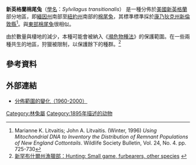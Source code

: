 {{speciesbox
| name = 新英格蘭棉尾兔<ref name="msw3">Hoffmann, Robert S.; Andrew T. Smith （2005年11月16日）. Wilson, D. E., and Reeder, D. M. (eds). ed.. [http://www.bucknell.edu/msw3/browse.asp?id=13500362 Mammal Species of the World] {{Wayback|url=http://www.bucknell.edu/msw3/browse.asp?id=13500362 |date=20120912183724 }} (3rd edition ed.). Johns Hopkins University Press. pp. 209-210. ISBN 0-8018-8221-4.</ref>
| image= Sylvilagus transitionalis (21315229532).jpg
| status = VU
| status_system = IUCN3.1
| status_ref = <ref name=iucn>{{Cite journal | author = Barry, R. | author2 = Lazell, J. | author3 = Litvaitis, J. | last-author-amp = yes | title = ''Sylvilagus transitionalis'' | journal = [[The_IUCN_Red_List_of_Threatened_Species|The IUCN Red List of Threatened Species]] | volume = 2008 | page = e.T21212A9258007 | publisher = [[IUCN|IUCN]] | date = 2008 | url = http://www.iucnredlist.org/details/21212/0 | doi = 10.2305/IUCN.UK.2008.RLTS.T21212A9258007.en | access-date = 27 December 2017 | archive-date = 2018-09-22 | archive-url = https://web.archive.org/web/20180922120900/http://www.iucnredlist.org/details/21212/0 | dead-url = no }}</ref>
| genus = Sylvilagus
| species = transitionalis
| authority = ([[烏特拉姆·邦斯|Bangs]], 1895)
| range_map = New England Cottontail area.png
| range_map_caption = 新英格兰棉尾兔分布范围
}}

'''新英格蘭棉尾兔'''（[[學名|學名]]：''Sylvilagus transitionalis''） 是一種分佈於[[美國|美國]][[新英格蘭|新英格蘭]]部分地區，即[[緬因州|緬因州]]南部至[[紐約州|紐約州]]南部的[[棉尾兔|棉尾兔]]，其標準標準採於[[康乃狄克州|康乃狄克州]][[新倫敦縣|新倫敦縣]]<ref>Marianne K. Litvaitis; John A. Litvaitis. (Winter, 1996) ''Using Mitochondrial DNA to Inventory the Distribution of Remnant Populations of New England Cottontails''. Wildlife Society Bulletin, Vol. 24, No. 4. pp. 725-730</ref>。與[[東部棉尾兔|東部棉尾兔]]很相似。

由於數量與棲地的減少，本種可能會被納入《[[瀕危物種法|瀕危物種法]]》的保護範圍。在一些兩種共生的地區，狩獵被限制，以保護餘下的種群。<ref>[http://www.wildlife.state.nh.us/Hunting/Hunt_species/hunt_small_game.htm 新罕布什爾州漁獵部：Hunting: Small game, furbearers, other species] {{webarchive|url=https://web.archive.org/web/20071014043325/http://wildlife.state.nh.us/Hunting/Hunt_species/hunt_small_game.htm |date=2007-10-14 }}</ref>

== 參考資料 ==
{{reflist}}

== 外部連結 ==
{{Commons|Sylvilagus transitionalis}}
* [http://www.dec.ny.gov/images/environmentdec_images/bunnymap.jpg 分佈範圍的變化（1960-2000）] {{Wayback|url=http://www.dec.ny.gov/images/environmentdec_images/bunnymap.jpg |date=20101228031825 }}
{{Taxonbar|from=Q404566}}

[[Category:林兔屬|Category:林兔屬]]
[[Category:1895年描述的动物|Category:1895年描述的动物]]